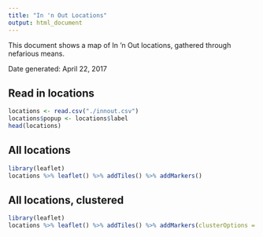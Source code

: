 ```yaml
---
title: "In 'n Out Locations"
output: html_document
---
```


This document shows a map of In 'n Out locations, gathered through
nefarious means.

Date generated: April 22, 2017

## Read in locations
```r
locations <- read.csv("./innout.csv")
locations$popup <- locations$label
head(locations)
```

## All locations

```r
library(leaflet)
locations %>% leaflet() %>% addTiles() %>% addMarkers()
```

## All locations, clustered

```r
library(leaflet)
locations %>% leaflet() %>% addTiles() %>% addMarkers(clusterOptions = markerClusterOptions())
```